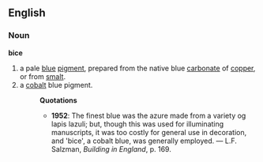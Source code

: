 ==English==
===Noun===
'''bice'''
#a pale [[blue]] [[pigment]], prepared from the native blue [[carbonate]] of [[copper]], or from [[smalt]].
#a [[cobalt]] blue pigment.
#:'''Quotations'''
#:*'''1952''': The finest blue was the azure made from a variety og lapis lazuli; but, though this was used for illuminating manuscripts, it was too costly for general use in decoration, and 'bice', a cobalt blue, was generally employed. &mdash; L.F. Salzman, ''Building in England'', p. 169.